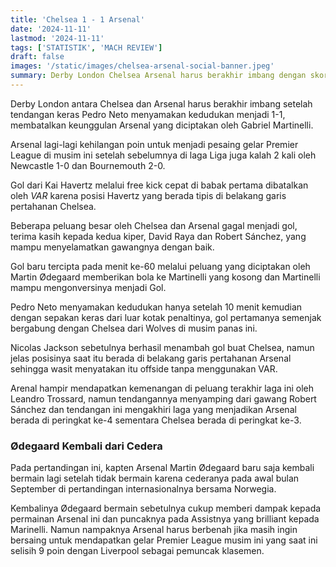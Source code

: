 ```yaml
---
title: 'Chelsea 1 - 1 Arsenal'
date: '2024-11-11'
lastmod: '2024-11-11'
tags: ['STATISTIK', 'MACH REVIEW']
draft: false
images: '/static/images/chelsea-arsenal-social-banner.jpeg'
summary: Derby London Chelsea Arsenal harus berakhir imbang dengan skor 1-1
---
```


Derby London antara Chelsea dan Arsenal harus berakhir imbang setelah tendangan keras Pedro Neto menyamakan kedudukan
menjadi 1-1, membatalkan keunggulan Arsenal yang diciptakan oleh Gabriel Martinelli.

Arsenal lagi-lagi kehilangan poin untuk menjadi pesaing gelar Premier League di musim ini setelah sebelumnya di laga Liga juga 
kalah 2 kali oleh Newcastle 1-0 dan Bournemouth 2-0.

<MatchStats match_id={1821262} />

Gol dari Kai Havertz melalui free kick cepat di babak pertama dibatalkan oleh *VAR* karena posisi Havertz yang berada tipis di belakang 
garis pertahanan Chelsea.

Beberapa peluang besar oleh Chelsea dan Arsenal gagal menjadi gol, terima kasih kepada kedua kiper, David Raya 
dan Robert Sánchez, yang mampu menyelamatkan gawangnya dengan baik.

<XGMatchStory match_id={1821262} />

Gol baru tercipta pada menit ke-60 melalui peluang yang diciptakan oleh Martin Ødegaard memberikan bola ke Martinelli yang kosong dan Martinelli 
mampu mengonversinya menjadi Gol.

Pedro Neto menyamakan kedudukan hanya setelah 10 menit kemudian dengan sepakan keras dari luar kotak penaltinya,
gol pertamanya semenjak bergabung dengan Chelsea dari Wolves di musim panas ini.


<PassingNetwork match_id={1821262} />

Nicolas Jackson sebetulnya berhasil menambah gol buat Chelsea, namun jelas posisinya saat itu berada di belakang garis 
pertahanan Arsenal sehingga wasit menyatakan itu offside tanpa menggunakan VAR.

Arenal hampir mendapatkan kemenangan di peluang terakhir laga ini oleh Leandro Trossard, namun tendangannya 
menyamping dari gawang Robert Sánchez dan tendangan ini mengakhiri laga yang menjadikan Arsenal berada di peringkat ke-4 
sementara Chelsea berada di peringkat ke-3.

<Chalkboard match_id={1821262} />

### Ødegaard Kembali dari Cedera

Pada pertandingan ini, kapten Arsenal Martin Ødegaard baru saja kembali bermain lagi setelah tidak 
bermain karena cederanya pada awal bulan September di pertandingan internasionalnya bersama Norwegia.

Kembalinya Ødegaard bermain sebetulnya cukup memberi dampak kepada permainan Arsenal ini dan puncaknya pada 
Assistnya yang brilliant kepada Marinelli. Namun nampaknya Arsenal harus berbenah jika masih ingin bersaing untuk 
mendapatkan gelar Premier League musim ini yang saat ini selisih 9 poin dengan Liverpool sebagai pemuncak klasemen.

<TouchHeatmaps match_id={1821262} />
